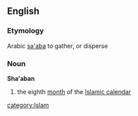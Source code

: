 ==English==
===Etymology===
Arabic [[sa'aba]] to gather, or disperse
===Noun===
'''Sha'aban'''
# the eighth [[month]] of the [[Islamic calendar]]
[[category:Islam]]